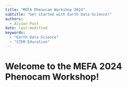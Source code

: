 ```yaml
---
title: "MEFA Phenocam Workshop 2024"
subtitle: "Get started with Earth Data Science!"
authors:
  - Alison Post
date: last-modified
keywords:
  - "Earth Data Science"
  - "STEM Education"
---
```


# Welcome to the MEFA 2024 Phenocam Workshop!